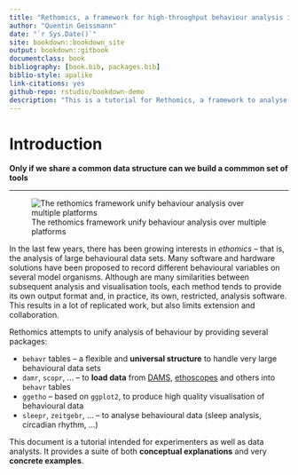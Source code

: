 ```yaml
--- 
title: "Rethomics, a framework for high-throughput behaviour analysis in R"
author: "Quentin Geissmann"
date: "`r Sys.Date()`"
site: bookdown::bookdown_site
output: bookdown::gitbook
documentclass: book
bibliography: [book.bib, packages.bib]
biblio-style: apalike
link-citations: yes
github-repo: rstudio/bookdown-demo
description: "This is a tutorial for Rethomics, a framework to analyse high-throuput behavioural data in `R`."
---
```


# Introduction{-}

**Only if we share a common data structure  can we  build a commmon set of tools**

--------------------



![The rethomics framework unify behaviour analysis over multiple platforms](assets/framework.png)

In the last few years, there has been growing interests in *ethomics* -- that is, the analysis of large behavioural data sets.
Many software and hardware solutions have been proposed to record different behavioural variables
on several model organisms.
Although are many similarities between subsequent analysis and visualisation tools,
each method tends to provide its own output format and, in practice, its own, restricted, analysis software.
This results in a lot of replicated work,  but also limits extension and collaboration.

Rethomics attempts to unify analysis of behaviour by providing several packages:

* `behavr` tables -- a  flexible and **universal structure** to handle very large behavioural data sets
* `damr`, `scopr`, … -- to **load data** from [DAMS](http://www.trikinetics.com/), [ethoscopes](gilestrolab.github.io/ethoscope) and others into `behavr` tables
* `ggetho` -- based on `ggplot2`, to produce high quality visualisation of  behavioural data
* `sleepr`, `zeitgebr`, … -- to analyse behavioural data (sleep analysis, circadian rhythm, …)

This document is a tutorial intended for experimenters as well as data analysts.
It provides a suite of both **conceptual explanations** and very **concrete examples**.




